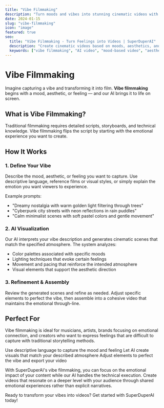 ```yaml
---
title: "Vibe Filmmaking"
description: "Turn moods and vibes into stunning cinematic videos with AI"
date: 2024-01-15
slug: "vibe-filmmaking"
icon: "image"
featured: true
seo:
  title: "Vibe Filmmaking - Turn Feelings into Videos | SuperDuperAI"
  description: "Create cinematic videos based on moods, aesthetics, and feelings rather than traditional scripts"
  keywords: ["vibe filmmaking", "AI video", "mood-based video", "aesthetic videos", "cinematic AI"]
---
```


# Vibe Filmmaking

Imagine capturing a vibe and transforming it into film. **Vibe filmmaking** begins with a mood, aesthetic, or feeling — and our AI brings it to life on screen.

## What is Vibe Filmmaking?

Traditional filmmaking requires detailed scripts, storyboards, and technical knowledge. Vibe filmmaking flips the script by starting with the emotional experience you want to create.

<FeatureGrid>
  <Feature title="Mood-Based Creation" description="Start with a feeling or atmosphere instead of a detailed script" icon="heart" />
  <Feature title="Aesthetic Matching" description="AI understands visual styles and replicates specific aesthetics" icon="palette" />
  <Feature title="Emotional Storytelling" description="Create videos that evoke specific emotions through visual language" icon="star" />
</FeatureGrid>

## How It Works

### 1. Define Your Vibe

Describe the mood, aesthetic, or feeling you want to capture. Use descriptive language, reference films or visual styles, or simply explain the emotion you want viewers to experience.

Example prompts:
- "Dreamy nostalgia with warm golden light filtering through trees"
- "Cyberpunk city streets with neon reflections in rain puddles"
- "Calm minimalist scenes with soft pastel colors and gentle movement"

### 2. AI Visualization

Our AI interprets your vibe description and generates cinematic scenes that match the specified atmosphere. The system analyzes:

- Color palettes associated with specific moods
- Lighting techniques that evoke certain feelings
- Movement and pacing that reinforce the intended atmosphere
- Visual elements that support the aesthetic direction

### 3. Refinement & Assembly

Review the generated scenes and refine as needed. Adjust specific elements to perfect the vibe, then assemble into a cohesive video that maintains the emotional through-line.

## Perfect For

Vibe filmmaking is ideal for musicians, artists, brands focusing on emotional connection, and creators who want to express feelings that are difficult to capture with traditional storytelling methods.

<Steps>
  <Step number="1" title="Describe your vibe">
    Use descriptive language to capture the mood and feeling
  </Step>
  <Step number="2" title="Generate scenes">
    Let AI create visuals that match your described atmosphere
  </Step>
  <Step number="3" title="Refine and export">
    Adjust elements to perfect the vibe and export your video
  </Step>
</Steps>

With SuperDuperAI's vibe filmmaking, you can focus on the emotional impact of your content while our AI handles the technical execution. Create videos that resonate on a deeper level with your audience through shared emotional experiences rather than explicit narratives.

<CTABox>
  Ready to transform your vibes into videos? Get started with SuperDuperAI today!
</CTABox> 